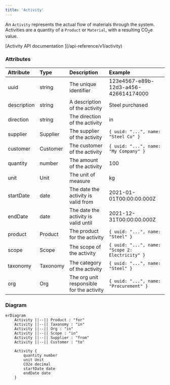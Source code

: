 ```yaml
---
title: 'Activity'
---
```


An `Activity` represents the actual flow of materials through the system. Activities are a quantity of a `Product` or `Material`, with a resulting CO<sub>2</sub>e value.

<Info icon="code">
  [Activity API documentation <Icon icon="square-arrow-up-right" iconType="light" />](/api-reference/v1/activity)
</Info>


### Attributes
| Attribute   | Type     | Description                               | Example                                         |
|:------------|:---------|:------------------------------------------|:------------------------------------------------|
| uuid        | string   | The unique identifier                     | 123e4567-e89b-12d3-a456-426614174000            |
| description | string   | A description of the activity             | Steel purchased                                 |
| direction   | string   | The direction of the activity             | in                                              |
| supplier    | Supplier | The supplier of the activity              | `{ uuid: "...", name: "Steel Co" }`             |
| customer    | Customer | The customer of the activity              | `{ uuid: "...", name: "My Company" }`           |
| quantity    | number   | The amount of the activity                | 100                                             |
| unit        | Unit     | The unit of measure                       | kg                                              |
| startDate   | date     | The date the activity is valid from       | 2021-01-01T00:00:00.000Z                        |
| endDate     | date     | The date the activity is valid until      | 2021-12-31T00:00:00.000Z                        |
| product     | Product  | The product for the activity              | `{ uuid: "...", name: "Steel" }`                |
| scope       | Scope    | The scope of the activity                 | `{ uuid: "...", name: "Scope 2: Electricity" }` |
| taxonomy    | Taxonomy | The category of the activity              | `{ uuid: "...", name: "Steel" }`                |
| org         | Org      | The org unit responsible for the activity | `{ uuid: "...", name: "Procurement" }`          |

### Diagram
```mermaid
erDiagram
    Activity ||--|| Product : "for"
    Activity ||--|| Taxonomy : "in"
    Activity ||--|| Org : "in"
    Activity ||--|| Scope : "in"
    Activity ||--|| Supplier : "from"
    Activity ||--|| Customer : "to"

    Activity {
        quantity number
        unit Unit
        CO2e decimal
        startDate date
        endDate date
    }
```

